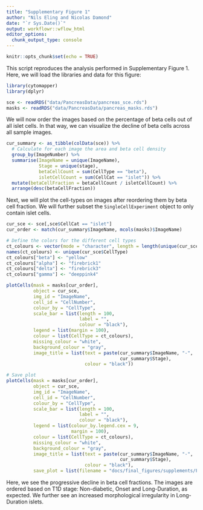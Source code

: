 ```yaml
---
title: "Supplementary Figure 1"
author: "Nils Eling and Nicolas Damond"
date: "`r Sys.Date()`"
output: workflowr::wflow_html
editor_options:
  chunk_output_type: console
---
```


```r
knitr::opts_chunk$set(echo = TRUE)
```

This script reproduces the analysis performed in Supplementary Figure 1.
Here, we will load the libraries and data for this figure:

```r
library(cytomapper)
library(dplyr)

sce <- readRDS("data/PancreasData/pancreas_sce.rds")
masks <- readRDS("data/PancreasData/pancreas_masks.rds")
```

We will now order the images based on the percentage of beta cells out of all islet cells.
In that way, we can visualize the decline of beta cells across all sample images.

```r
cur_summary <- as_tibble(colData(sce)) %>% 
  # Calculate for each image the area and beta cell density
  group_by(ImageNumber) %>%
  summarise(ImageName = unique(ImageName),
            Stage = unique(stage),
            betaCellCount = sum(CellType == "beta"),
            isletCellCount = sum(CellCat == "islet")) %>%
  mutate(betaCellFraction = betaCellCount / isletCellCount) %>%
  arrange(desc(betaCellFraction))
```

Next, we will plot the cell-types on images after reordering them by beta cell fraction.
We will further subset the `SingleCellExperiment` object to only contain islet cells.

```r
cur_sce <- sce[,sce$CellCat == "islet"]
cur_order <- match(cur_summary$ImageName, mcols(masks)$ImageName)

# Define the colors for the different cell types
ct_colours <- vector(mode = "character", length = length(unique(cur_sce$CellType)))
names(ct_colours) <- unique(cur_sce$CellType)
ct_colours["beta"] <- "yellow"
ct_colours["alpha"] <- "firebrick1"
ct_colours["delta"] <- "firebrick3"
ct_colours["gamma"] <- "deeppink4"

plotCells(mask = masks[cur_order],
          object = cur_sce,
          img_id = "ImageName",
          cell_id = "CellNumber",
          colour_by = "CellType",
          scale_bar = list(length = 100,
                           label = "",
                           colour = "black"),
          legend = list(margin = 100),
          colour = list(CellType = ct_colours),
          missing_colour = "white",
          background_colour = "gray",
          image_title = list(text = paste(cur_summary$ImageName, "-",
                                          cur_summary$Stage),
                             colour = "black"))

# Save plot
plotCells(mask = masks[cur_order],
          object = cur_sce,
          img_id = "ImageName",
          cell_id = "CellNumber",
          colour_by = "CellType",
          scale_bar = list(length = 100,
                           label = "",
                           colour = "black"),
          legend = list(colour_by.legend.cex = 9,
                        margin = 100),
          colour = list(CellType = ct_colours),
          missing_colour = "white",
          background_colour = "gray",
          image_title = list(text = paste(cur_summary$ImageName, "-",
                                          cur_summary$Stage),
                             colour = "black"),
          save_plot = list(filename = "docs/final_figures/supplements/Fig_3.png"))
```

Here, we see the progressive decline in beta cell fractions. 
The images are ordered based on T1D stage: Non-diabetic, Onset and Long-Duration, as expected.
We further see an increased morphological irregularity in Long-Duration islets.

